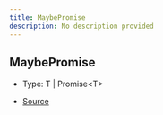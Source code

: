 ```yaml
---
title: MaybePromise
description: No description provided
---
```


## MaybePromise

- Type: T \| Promise\<T>

- [Source](https://github.com/underctrl-io/commandkit/blob/83ef44f10b86e30835e8636786e5222cac412af9/packages/commandkit/src/flags/feature-flags.ts#L19)
